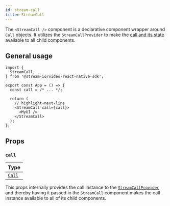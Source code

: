```yaml
---
id: stream-call
title: StreamCall
---
```


The `<StreamCall />` component is a declarative component wrapper around `Call` objects. It utilizes the `StreamCallProvider` to make the [call and its state](../../core/call-and-participant-state/) available to all child components.

## General usage

```tsx
import {
  StreamCall,
} from '@stream-io/video-react-native-sdk';

export const App = () => {
  const call = /* ... */;

  return (
    // highlight-next-line
    <StreamCall call={call}>
      <MyUI />
    </StreamCall>
  );
};
```

## Props

### `call`

| Type                                                                                              |
|---------------------------------------------------------------------------------------------------|
| [`Call`](https://github.com/GetStream/stream-video-js/blob/main/packages/client/src/Call.ts#L112) |

This props internally provides the call instance to the [`StreamCallProvider`](https://github.com/GetStream/stream-video-js/blob/main/packages/react-bindings/src/contexts/StreamCallContext.tsx#L24) and thereby having it passed in the `StreamCall` component makes the call instance available to all of its child components.
